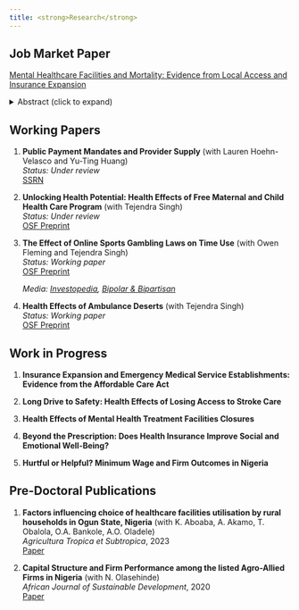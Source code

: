 ```yaml
---
title: <strong>Research</strong>
---
```

<!--  [Research Statement](Yusuff_Teaching_Evaluation_Summary) -->

## <strong>Job Market Paper</strong>

[Mental Healthcare Facilities and Mortality: Evidence from Local Access and Insurance Expansion](ola_yusuff_jmp.pdf)


<details>
<summary>Abstract (click to expand)</summary>
<div style="margin-top: 10px; text-align: justify;">

This paper provides the first causal evidence that mental health treatment facilities reduce mortality. Using within-county variation in facility availability from 1999 to 2016, I find that a 10% increase in facilities reduces mental and behavioral disorder mortality by 2%. Employing Sun and Abraham (2021) heterogeneity-robust estimators, I document three key findings: (1) facility closures cause 10 times larger mortality increases than openings provide benefits, revealing significant market asymmetries; (2) Medicaid expansion amplifies the mortality-reducing effects of facilities by 26%, demonstrating insurance-infrastructure complementarities; and (3) facilities operate through multiple mechanisms including employment creation, disability benefit access, and prescription availability. Effects are strongest among the elderly and less-educated populations. The results indicate that expanding mental health infrastructure, particularly when combined with insurance coverage, represents an effective strategy for addressing the mental health crisis. With mental health conditions costing 4% of global GDP annually, these findings have important implications for healthcare policy.

</div>
</details>

## <strong>Working Papers</strong>
1. **Public Payment Mandates and Provider Supply** (with Lauren Hoehn-Velasco and Yu-Ting Huang)  
   *Status: Under review*    
   [SSRN](https://papers.ssrn.com/sol3/papers.cfm?abstract_id=5260167)
2. **Unlocking Health Potential: Health Effects of Free Maternal and Child Health Care Program** (with Tejendra Singh)  
   *Status: Under review*  
   [OSF Preprint](https://osf.io/preprints/osf/y6wzt)
3. **The Effect of Online Sports Gambling Laws on Time Use** (with Owen Fleming and Tejendra Singh)  
   *Status: Working paper*  
   [OSF Preprint](https://osf.io/preprints/osf/nxg6y_v1)
   
   *Media: [Investopedia](https://www.investopedia.com/how-sports-betting-is-taking-over-young-mens-time-and-finances-8788230), [Bipolar \& Bipartisan](https://bipolarandbipartisan.substack.com/p/gambling-on-little-league-some-americans)*  
4. **Health Effects of Ambulance Deserts** (with Tejendra Singh)  
   *Status: Working paper*  
   [OSF Preprint](https://osf.io/preprints/osf/w23ap_v1)

## <strong>Work in Progress</strong>

1. **Insurance Expansion and Emergency Medical Service Establishments: Evidence from the Affordable Care Act**

2. **Long Drive to Safety: Health Effects of Losing Access to Stroke Care**

3. **Health Effects of Mental Health Treatment Facilities Closures**

4. **Beyond the Prescription: Does Health Insurance Improve Social and Emotional Well-Being?**

5. **Hurtful or Helpful? Minimum Wage and Firm Outcomes in Nigeria**

## <strong>Pre-Doctoral Publications</strong>

1. **Factors influencing choice of healthcare facilities utilisation by rural households in Ogun State, Nigeria** (with K. Aboaba, A. Akamo, T. Obalola, O.A. Bankole, A.O. Oladele)  
   *Agricultura Tropica et Subtropica*, 2023  
   [Paper](https://sciendo.com/article/10.2478/ats-2023-0016)

2. **Capital Structure and Firm Performance among the listed Agro-Allied Firms in Nigeria** (with N. Olasehinde)  
   *African Journal of Sustainable Development*, 2020  
   [Paper](https://osf.io/preprints/socarxiv/6jzan_v2)